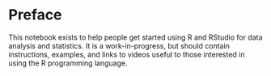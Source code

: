 # Preface {.unnumbered}

This notebook exists to help people get started using R and RStudio for data analysis and statistics.
It is a work-in-progress, but should contain instructions, examples, and links to videos useful to those interested in using the R programming language.

